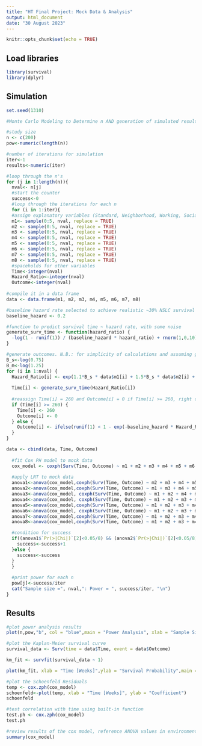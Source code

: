 ---
title: "HT Final Project: Mock Data & Analysis"
output: html_document
date: "30 August 2023"
---

```{r setup, include=FALSE}
knitr::opts_chunk$set(echo = TRUE)
```

## Load libraries
```{r}
library(survival)
library(dplyr)
```
## Simulation
```{r}
set.seed(1310)

#Monte Carlo Modeling to Determine n AND generation of simulated results

#study size
n <- c(200)
pow<-numeric(length(n))

#number of iterations for simulation
iter<-1
results<-numeric(iter)

#loop through the n's
for (j in 1:length(n)){
  nval<- n[j]
  #start the counter
  success<-0
  #loop through the iterations for each n
  for (i in 1:iter){
  #assign explanatory variables (Standard, Neighborhood, Working, Social, Healthcare, Risk, Age, Stage).
  m1<- sample(0:5, nval, replace = TRUE)
  m2 <- sample(0:5, nval, replace = TRUE)
  m3 <- sample(0:5, nval, replace = TRUE)
  m4 <- sample(0:5, nval, replace = TRUE)
  m5 <- sample(0:5, nval, replace = TRUE)
  m6 <- sample(0:5, nval, replace = TRUE)
  m7 <- sample(0:5, nval, replace = TRUE)
  m8 <- sample(0:5, nval, replace = TRUE)
  #spaceholds for other variables
  Time<-integer(nval)
  Hazard_Ratio<-integer(nval)
  Outcome<-integer(nval)
  
#compile it in a data frame
data <- data.frame(m1, m2, m3, m4, m5, m6, m7, m8)

#baseline hazard rate selected to achieve realistic ~30% NSLC survival at 5 years = 260 weeks
baseline_hazard <- 0.2

#function to predict survival time ~ hazard rate, with some noise
generate_surv_time <- function(hazard_ratio) {
  -log(1 - runif(1)) / (baseline_hazard * hazard_ratio) + rnorm(1,0,10)
}

#generate outcomes. N.B.: for simplicity of calculations and assuming good study retention, we assume no loss to follow-up
B_s<-log(0.75)
B_m<-log(1.25)
for (i in 1:nval) {
  Hazard_Ratio[i] <- exp(1.1*B_s * data$m1[i] + 1.5*B_s * data$m2[i] + B_s * data$m3[i] + .95*B_s* data$m4[i] + .9*B_s * data$m5[i] + B_m * data$m6[i] + 0.9*B_m * data$m7[i] + 1.4*B_m * data$m8[i])
  
  Time[i] <- generate_surv_time(Hazard_Ratio[i])
  
  #reassign Time[i] = 260 and Outcome[i] = 0 if Time[i] >= 260, right censoring
  if (Time[i] >= 260) {
    Time[i] <- 260
    Outcome[i] <- 0
  } else {
    Outcome[i] <- ifelse(runif(1) < 1 - exp(-baseline_hazard * Hazard_Ratio[i] * Time[i]), 1, 0)
  }
}

data <- cbind(data, Time, Outcome)
  
  #fit Cox PH model to mock data
  cox_model <- coxph(Surv(Time, Outcome) ~ m1 + m2 + m3 + m4 + m5 + m6 + m7 + m8, data = data)
  
  #apply LRT to mock data
  anova1<-anova(cox_model,coxph(Surv(Time, Outcome) ~ m2 + m3 + m4 + m5 + m6 + m7 + m8, data = data))
  anova2<-anova(cox_model,coxph(Surv(Time, Outcome) ~ m1 + m3 + m4 + m5 + m6 + m7 + m8, data = data))
  anova3<-anova(cox_model, coxph(Surv(Time, Outcome) ~ m1 + m2 + m4 + m5 + m6 + m7 + m8, data = data))
  anova4<-anova(cox_model, coxph(Surv(Time, Outcome) ~ m1 + m2 + m3 + m5 + m6 + m7 + m8, data = data))
  anova5<-anova(cox_model,coxph(Surv(Time, Outcome) ~ m1 + m2 + m3 + m4 + m6 + m7 + m8, data = data))
  anova6<-anova(cox_model, coxph(Surv(Time, Outcome) ~ m1 + m2 + m3 + m4 + m5 + m7 + m8, data = data))
  anova7<-anova(cox_model,coxph(Surv(Time, Outcome) ~ m1 + m2 + m3 + m4 + m5 + m6 + m8, data = data))
  anova8<-anova(cox_model,coxph(Surv(Time, Outcome) ~ m1 + m2 + m3 + m4 + m5 + m6 + m7, data = data))

  #condition for success
  if((anova1$`Pr(>|Chi|)`[2]<0.05/8) && (anova2$`Pr(>|Chi|)`[2]<0.05/8) && (anova3$`Pr(>|Chi|)`[2]<0.05/8) && (anova4$`Pr(>|Chi|)`[2]<0.05/8) && (anova5$`Pr(>|Chi|)`[2]<0.05/8) && (anova6$`Pr(>|Chi|)`[2]<0.05/8) && (anova7$`Pr(>|Chi|)`[2]<0.05/8)  && (anova8$`Pr(>|Chi|)`[2]<0.05/8)){
    success<-success+1
  }else {
    success<-success
  }
  }
  
  #print power for each n
  pow[j]<-success/iter
  cat("Sample size =", nval,": Power = ", success/iter, "\n")
}
```
## Results
```{r}
#plot power analysis results
plot(n,pow,"b", col = "blue",main = "Power Analysis", xlab = "Sample Size [n]", ylab = "Power")
```

```{r}
#plot the Kaplan-Meier survival curve
survival_data <- Surv(time = data$Time, event = data$Outcome)

km_fit <- survfit(survival_data ~ 1)

plot(km_fit, xlab = "Time [Weeks]",ylab = "Survival Probability",main = "Kaplan-Meier Survival Curve with 95% CI")

#plot the Schoenfeld Residuals
temp <- cox.zph(cox_model)
schoenfeld<-plot(temp, xlab = "Time [Weeks]", ylab = "Coefficient")
schoenfeld

#test correlation with time using built-in function
test.ph <- cox.zph(cox_model)
test.ph

#review results of the cox model, reference ANOVA values in environment for significance
summary(cox_model)
```
